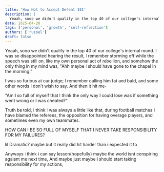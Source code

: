 ```yaml
---
title: 'How Not to Accept Defeat 101'
description: |
  Yeaah, sooo we didn't qualify in the top 40 of our college's internal round. I was so disappointed hearing the result.
date: 2025-04-20
tags: ['personal', 'growth', 'self-reflection']
authors: ['russel']
draft: false
---
```


Yeaah, sooo we didn't qualify in the top 40 of our college's internal round. I was so disappointed hearing the result, I remember storming off while the speech was still on, like my own personal act of rebellion, and somehow the only thing in my mind was, "Ahh maybe I should have gone to the chapel in the morning."

I was so furious at our judge; I remember calling him fat and bald, and some other words I don't wish to say. And then it hit me-

"Am I so full of myself that I think the only way I could lose was if something went wrong or I was cheated?"

Truth be told, I think I was always a little like that, during football matches I have blamed the referees, the opposition for having overage players, and sometimes even my own teammates.

HOW CAN I BE SO FULL OF MYSELF THAT I NEVER TAKE RESPONSIBILITY FOR MY FAILURES?

lil Dramatic?  maybe but it really did hit harder than i expected it to 

Anyways i think i can say lesson(hopefully) maybe the world isnt conspiring agaisnt me next time, And maybe just maybe i should start taking responsibility for my actions,

